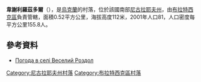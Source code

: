 {{coord|47|48|54|N|31|37|57|E|scale:100000|display=title}}

'''韋謝利羅茲多爾'''（{{lang-uk|Веселий Роздол}}），是[[烏克蘭|烏克蘭]]的村落，位於該國南部[[尼古拉耶夫州|尼古拉耶夫州]]，由[[布拉特西克區|布拉特西克區]]負責管轄，面積0.52平方公里，海拔高度112米，2001年人口81，人口密度每平方公里155.8人。

==參考資料==
* [http://weather.in.ua/ua/nikolaevskaja/3450 Погода в селі Веселий Роздол] {{Wayback|url=http://weather.in.ua/ua/nikolaevskaja/3450 |date=20160606232650 }}

[[Category:尼古拉耶夫州村落|Category:尼古拉耶夫州村落]]
[[Category:布拉特西克區村落|Category:布拉特西克區村落]]


{{Mykolaiv-geo-stub}}